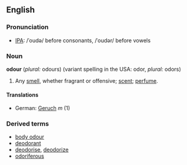 ==English==
===Pronunciation===
*[[IPA]]: /ˈoudə/ before consonants, /ˈoudər/ before vowels
===Noun===
'''odour''' (''plural:'' odours) (variant spelling in the USA: odor, ''plural:'' odors)

#Any [[smell]], whether fragrant or offensive; [[scent]]; [[perfume]].

====Translations====
*German: [[Geruch]] ''m'' (1)

===Derived terms===
*[[body odour]]
*[[deodorant]]
*[[deodorise]], [[deodorize]]
*[[odoriferous]]